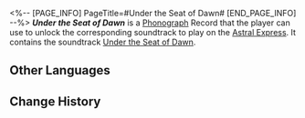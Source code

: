 <%-- [PAGE_INFO]
PageTitle=#Under the Seat of Dawn#
[END_PAGE_INFO] --%>
{{Item Infobox
|title       = ''Under the Seat of Dawn''
|id          = 210372
|image       = Item Under the Seat of Dawn.png{{subst:void|<!--$UPLOAD:<<SpriteOutput/ItemFigures/210001.png>-<Item Under the Seat of Dawn.png>-<Item Icons>>-->}}
|type        = Disk
|invCategory = Valuables
|rarity      = 3
|effect      = 
|description = A record that can be played on the Express' phonograph. It might be a chance acquisition or a gift from someone else. All sorts of memories surge up when the music plays &mdash; the smiles, encounters, touches, and the excitement of battle. Maybe that is why people still collect records even as society rapidly advances.<br />The current record contains the track "Under the Seat of Dawn."
}}
{{Description|''The worldbearing duty arises not from the dawn upon their shoulders, for when they sit upon the throne, they carry all things as well.''}}
'''''Under the Seat of Dawn''''' is a [[Phonograph]] Record that the player can use to unlock the corresponding soundtrack to play on the [[Astral Express]]. It contains the soundtrack [[Under the Seat of Dawn]].

==Other Languages==
{{Other Languages
|en   = ''Under the Seat of Dawn''
|zhs  = 《黎明座下》
|zht  = 〈黎明座下〉
|ja   = 『黎明の足元』
|ko   = ≪여명의 왕좌 아래≫
|es   = Bajo el trono del amanecer
|fr   = ''Under the Seat of Dawn''
|ru   = Under the Seat of Dawn
|th   = "Under the Seat of Dawn"
|vi   = "Dưới Ngai Vàng Bình Minh"
|de   = „Unter dem Thron der Dämmerung“
|id   = "Under the Seat of Dawn"
|pt   = "Under the Seat of Dawn"
}}

==Change History==
{{Change History|3.0}}